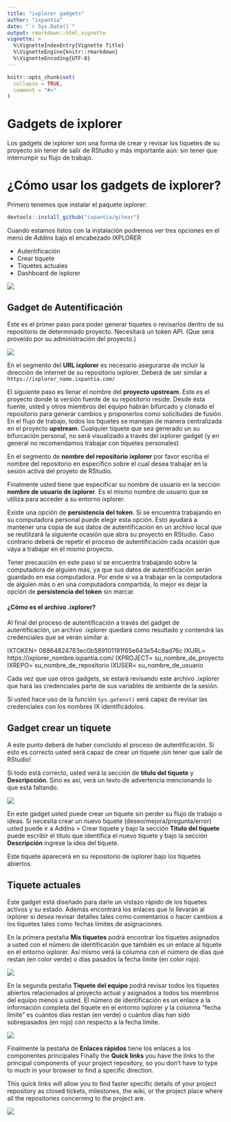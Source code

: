 ```yaml
---
title: "ixplorer gadgets"
author: "ixpantia"
date: "`r Sys.Date()`"
output: rmarkdown::html_vignette
vignette: >
  %\VignetteIndexEntry{Vignette Title}
  %\VignetteEngine{knitr::rmarkdown}
  %\VignetteEncoding{UTF-8}
---
```


```r
knitr::opts_chunk$set(
  collapse = TRUE,
  comment = "#>"
)
```

# Gadgets de ixplorer 

Los gadgets de ixplorer son una forma de crear y revisar los tiquetes de su 
proyecto sin tener de salir de RStudio y más importante aún: sin tener que 
interrumpir su flujo de trabajo.

# ¿Cómo usar los gadgets de ixplorer?

Primero tenemos que instalar el paquete ixplorer:

```r
devtools::install_github("ixpantia/gitear")
```

Cuando estamos listos con la instalación podremos ver tres opciones en el 
menú de *Addins* bajo el encabezado IXPLORER

 - Autentificación
 - Crear tiquete
 - Tiquetes actuales
 - Dashboard de ixplorer  

![](img/addins.png)

## Gadget de Autentificación 

Este es el primer paso para poder generar tiquetes o revisarlos dentro de su
repositorio de determinado proyecto. Necesitará  un token API. (Que será 
proveído por su administración del proyecto.)

![](img/authentication_gadget.png)

En el segmento del **URL ixplorer** es necesario asegurarse de incluir la 
dirección de internet de su repositorio ixplorer. Deberá de ser similar 
a `https://ixplorer_name.ixpantia.com/`

El siguiente paso es llenar el nombre del **proyecto upstream**. Este es el 
proyecto donde la versión fuente de su repositorio reside. Desde ésta fuente,
usted y otros miembros del equipo habrán bifurcado y clonado el repositorio
para generar cambios y proponerlos como solicitudes de fusión. En el flujo de 
trabajo, todos los tiquetes se manejan  de manera centralizada en el proyecto
**upstream**. Cualquier tiquete que sea generado un su bifurcación personal, no 
será visualizado a través del ixplorer gadget (y en general no recomendamos
trabajar con tiquetes personales)

En el segmento de **nombre del repositorio ixplorer** por favor escriba el 
nombre del repositorio en específico sobre el cual desea trabajar en la
sesión activa del proyeto de RStudio.

Finalmente usted tiene que especificar su nombre de usuario en la sección
**nombre de usuario de ixplorer**. Es el mismo nombre de usuario que se utiliza
para acceder a su entorno ixplorer.

Existe una opción de **persistencia del token**. Si se encuentra trabajando en 
su computadora personal puede elegir esta opción. Esto ayudará a mantener una
copia de sus datos de autentificación en un archivo local que se reutilizará
la siguiente ocasión que abra su proyecto en RStudio. Caso contrario deberá de 
repetir el proceso de autentificación cada ocasión que vaya a trabajar en el 
mismo proyecto.

Tener precaución en este paso si se encuentra trabajando sobre la computadora
de alguien más, ya que sus datos de autentificación serán guardado en esa 
computadora. Por ende si va a trabajar en la computadora de alguien más o en 
una computadora compartida, lo mejor es dejar la opción de 
**persistencia del token** sin marcar.

#### ¿Cómo es el archivo .ixplorer?

Al final del proceso de autentificación a través del gadget de autentificación,
un archivo .ixplorer quedará como resultado y contendrá las credenciales que se
verán similar a:

IXTOKEN= 08864824783ec0b589101191f65e643e54c8ad76c
IXURL= https://ixplorer_nombre.ixpantia.com/
IXPROJECT= su_nombre_de_proyecto  
IXREPO= su_nombre_de_repositorio
IXUSER= su_nombre_de_usuario

Cada vez que use otros gadgets, se estará revisando este archivo .ixplorer
que hará las credenciales parte de sus variables de ambiente de la sesión.

Si usted hace uso de la función `Sys.getenv()` será capaz de revisar las
credenciales con los nombres IX identificádolos.

## Gadget crear un tiquete

A este punto deberá de haber concluido el proceso de autentificación. Si esto
es correcto usted será capaz de crear un tiquete ¡sin tener que salir de RStudio!

Si todo está correcto, usted verá la sección de **título del tiquete** y 
**Descripcción**. Sino es así, verá un texto de advertencia mencionando lo que 
está faltando.

![](img/create_ticket_gadget.png)

En este gadget usted puede crear un tiquete sin perder su flujo de trabajo o ideas.
Si necesita crear un nuevo tiquete (deseo/mejora/pregunta/error) usted puede ir
a Addins > Crear tiquete y bajo la sección **Titulo del tiquete** puede escribir
el título que identifica el nuevo tiquete y bajo la sección **Descripción** 
ingrese la idea del tiquete.

Este tiquete aparecerá en su repositorio de ixplorer bajo los tiquetes abiertos.

## Tiquete actuales

Este gadget está diseñado para darle un vistazo rápido de los tiquetes activos
y su estado. Además encontrará los enlaces que lo llevarán al ixplorer si desea
revisar detalles tales como comentarios o hacer cambios a los tiquetes tales 
como fechas límites de asignaciones.

En la primera pestaña **Mis tiquetes** podrá encontrar los tiquetes asignados a
usted con el número de identificación que también es un enlace al tiquete
en el entorno ixplorer. Así mismo verá la columna con el número de días
que restan (en color verde) o días pasados la fecha límite (en color rojo).

![](img/my_tickets.png)

En la segunda pestaña **Tiquete del equipo** podrá revisar todos los tiquetes
abiertos relacionados al proyecto actual y asignados a todos los miembros del 
equipo menos a usted. El número de identificación es un enlace a la información
completa del tiquete en el entorno ixplorer y la columna "fecha límite" es
cuántos días restan (en verde) o cuántos días han sido sobrepasados (en rojo) con
respecto a la fecha límite.

![](img/team_tickets.png)

Finalmente la pestaña de **Enlaces rápidos** tiene los enlaces a los componentes
principales 
Finally the **Quick links** you have the links to the principal components
of your project repository, so you don't have to type to much in your browser to
find a specific direction.

This quick links will allow you to find faster specific details of your project
repository as closed tickets, milestones, the wiki, or the project place where
all the repositories concerning to the project are.

![](img/quick_links.png)



